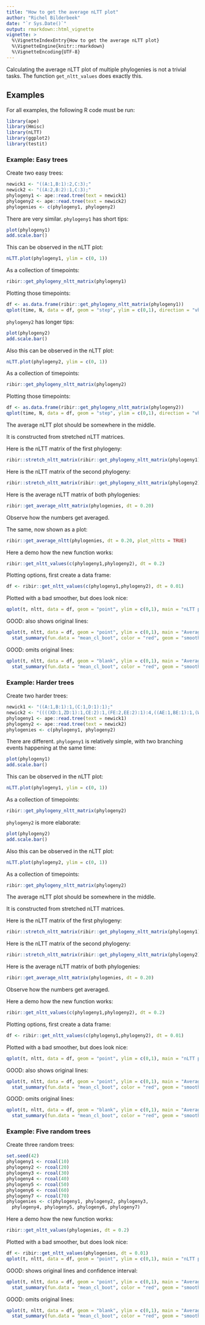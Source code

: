 ```yaml
---
title: "How to get the average nLTT plot"
author: "Richel Bilderbeek"
date: "`r Sys.Date()`"
output: rmarkdown::html_vignette
vignette: >
  %\VignetteIndexEntry{How to get the average nLTT plot}
  %\VignetteEngine{knitr::rmarkdown}
  %\VignetteEncoding{UTF-8}
---
```


Calculating the average nLTT plot of multiple phylogenies
is not a trivial tasks. The function `get_nltt_values`
does exactly this.

## Examples

For all examples, the following R code must be run:

```r
library(ape)
library(Hmisc)
library(nLTT)
library(ggplot2)
library(testit)
```

### Example: Easy trees

Create two easy trees:

```r
newick1 <- "((A:1,B:1):2,C:3);"
newick2 <- "((A:2,B:2):1,C:3);"
phylogeny1 <- ape::read.tree(text = newick1)
phylogeny2 <- ape::read.tree(text = newick2)
phylogenies <- c(phylogeny1, phylogeny2)
```

There are very similar. `phylogeny1` has short tips:

```r
plot(phylogeny1)
add.scale.bar()
```

This can be observed in the nLTT plot:

```r
nLTT.plot(phylogeny1, ylim = c(0, 1))
```

As a collection of timepoints:

```r
ribir::get_phylogeny_nltt_matrix(phylogeny1)
```

Plotting those timepoints:

```r
df <- as.data.frame(ribir::get_phylogeny_nltt_matrix(phylogeny1))
qplot(time, N, data = df, geom = "step", ylim = c(0,1), direction = "vh", main = "NLTT plot of phylogeny 1")
```


`phylogeny2` has longer tips:

```r
plot(phylogeny2)
add.scale.bar()
```

Also this can be observed in the nLTT plot:

```r
nLTT.plot(phylogeny2, ylim = c(0, 1))
```

As a collection of timepoints:

```r
ribir::get_phylogeny_nltt_matrix(phylogeny2)
```

Plotting those timepoints:

```r
df <- as.data.frame(ribir::get_phylogeny_nltt_matrix(phylogeny2))
qplot(time, N, data = df, geom = "step", ylim = c(0,1), direction = "vh", main = "NLTT plot of phylogeny 2")
```


The average nLTT plot should be somewhere in the middle.

It is constructed from stretched nLTT matrices.

Here is the nLTT matrix of the first phylogeny:

```r
ribir::stretch_nltt_matrix(ribir::get_phylogeny_nltt_matrix(phylogeny1), dt = 0.20, step_type = "upper")
```

Here is the nLTT matrix of the second phylogeny:

```r
ribir::stretch_nltt_matrix(ribir::get_phylogeny_nltt_matrix(phylogeny2), dt = 0.20, step_type = "upper")
```

Here is the average nLTT matrix of both phylogenies:

```r
ribir::get_average_nltt_matrix(phylogenies, dt = 0.20)
```

Observe how the numbers get averaged.

The same, now shown as a plot:

```r
ribir::get_average_nltt(phylogenies, dt = 0.20, plot_nltts = TRUE)
```

Here a demo how the new function works:

```r
ribir::get_nltt_values(c(phylogeny1,phylogeny2), dt = 0.2)
```

Plotting options, first create a data frame:

```r
df <- ribir::get_nltt_values(c(phylogeny1,phylogeny2), dt = 0.01)
```

Plotted with a bad smoother, but does look nice:

```r
qplot(t, nltt, data = df, geom = "point", ylim = c(0,1), main = "nLTT plot of phylogenies", color = ID, size = I(0.1)) + geom_smooth(span = 0.1)
```

GOOD: also shows original lines:

```r
qplot(t, nltt, data = df, geom = "point", ylim = c(0,1), main = "Average nLTT plot of phylogenies", color = ID, size = I(0.1)) + 
  stat_summary(fun.data = "mean_cl_boot", color = "red", geom = "smooth")
```

GOOD: omits original lines:

```r
qplot(t, nltt, data = df, geom = "blank", ylim = c(0,1), main = "Average nLTT plot of phylogenies") + 
  stat_summary(fun.data = "mean_cl_boot", color = "red", geom = "smooth")
```


### Example: Harder trees

Create two harder trees:

```r
newick1 <- "((A:1,B:1):1,(C:1,D:1):1);"
newick2 <- "((((XD:1,ZD:1):1,CE:2):1,(FE:2,EE:2):1):4,((AE:1,BE:1):1,(WD:1,YD:1):1):5);"
phylogeny1 <- ape::read.tree(text = newick1)
phylogeny2 <- ape::read.tree(text = newick2)
phylogenies <- c(phylogeny1, phylogeny2)
```

There are different. `phylogeny1` is relatively simple, with two branching events happening at the same time:

```r
plot(phylogeny1)
add.scale.bar()
```

This can be observed in the nLTT plot:

```r
nLTT.plot(phylogeny1, ylim = c(0, 1))
```

As a collection of timepoints:

```r
ribir::get_phylogeny_nltt_matrix(phylogeny2)
```

`phylogeny2` is more elaborate:

```r
plot(phylogeny2)
add.scale.bar()
```

Also this can be observed in the nLTT plot:

```r
nLTT.plot(phylogeny2, ylim = c(0, 1))
```

As a collection of timepoints:

```r
ribir::get_phylogeny_nltt_matrix(phylogeny2)
```


The average nLTT plot should be somewhere in the middle.

It is constructed from stretched nLTT matrices.

Here is the nLTT matrix of the first phylogeny:

```r
ribir::stretch_nltt_matrix(ribir::get_phylogeny_nltt_matrix(phylogeny1), dt = 0.20, step_type = "upper")
```

Here is the nLTT matrix of the second phylogeny:

```r
ribir::stretch_nltt_matrix(ribir::get_phylogeny_nltt_matrix(phylogeny2), dt = 0.20, step_type = "upper")
```

Here is the average nLTT matrix of both phylogenies:

```r
ribir::get_average_nltt_matrix(phylogenies, dt = 0.20)
```

Observe how the numbers get averaged.

Here a demo how the new function works:

```r
ribir::get_nltt_values(c(phylogeny1,phylogeny2), dt = 0.2)
```

Plotting options, first create a data frame:

```r
df <- ribir::get_nltt_values(c(phylogeny1,phylogeny2), dt = 0.01)
```

Plotted with a bad smoother, but does look nice:

```r
qplot(t, nltt, data = df, geom = "point", ylim = c(0,1), main = "nLTT plot of phylogenies", color = ID, size = I(0.1)) + geom_smooth(span = 0.1)
```

GOOD: also shows original lines:

```r
qplot(t, nltt, data = df, geom = "point", ylim = c(0,1), main = "Average nLTT plot of phylogenies", color = ID, size = I(0.1)) + 
  stat_summary(fun.data = "mean_cl_boot", color = "red", geom = "smooth")
```

GOOD: omits original lines:

```r
qplot(t, nltt, data = df, geom = "blank", ylim = c(0,1), main = "Average nLTT plot of phylogenies") + 
  stat_summary(fun.data = "mean_cl_boot", color = "red", geom = "smooth")
```

### Example: Five random trees

Create three random trees:

```r
set.seed(42)
phylogeny1 <- rcoal(10)
phylogeny2 <- rcoal(20)
phylogeny3 <- rcoal(30)
phylogeny4 <- rcoal(40)
phylogeny5 <- rcoal(50)
phylogeny6 <- rcoal(60)
phylogeny7 <- rcoal(70)
phylogenies <- c(phylogeny1, phylogeny2, phylogeny3, 
  phylogeny4, phylogeny5, phylogeny6, phylogeny7)
```


Here a demo how the new function works:

```r
ribir::get_nltt_values(phylogenies, dt = 0.2)
```

Plotted with a bad smoother, but does look nice:

```r
df <- ribir::get_nltt_values(phylogenies, dt = 0.01)
qplot(t, nltt, data = df, geom = "point", ylim = c(0,1), main = "nLTT plot of phylogenies", color = ID, size = I(0.1)) + geom_smooth(span = 0.1)
```

GOOD: shows original lines and confidence interval:

```r
qplot(t, nltt, data = df, geom = "point", ylim = c(0,1), main = "Average nLTT plot of phylogenies", color = ID, size = I(0.1)) + 
  stat_summary(fun.data = "mean_cl_boot", color = "red", geom = "smooth")
```

GOOD: omits original lines:

```r
qplot(t, nltt, data = df, geom = "blank", ylim = c(0,1), main = "Average nLTT plot of phylogenies") + 
  stat_summary(fun.data = "mean_cl_boot", color = "red", geom = "smooth")
```
